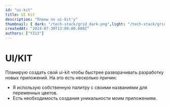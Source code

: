 ```yaml
---
id: "ui-kit"
title: UI Kit
description: "Планы по ui-kit'у"
thumbnail: { dark: "/tech-stack/grid_dark.png",light: "/tech-stack/grid_light.png" }
createdAt: "2024-07-30T13:09:00.000Z"
authors: ["YZ13"]
---
```



# UI/KIT

Планирую создать свой ui-kit чтобы быстрее разворачивать разработку новых приложений.
На это есть несколько причин:
- Я использую собственную палитру с своими названиями для переменных цветов.
- Есть необходимость создания уникальности моим приложениям.